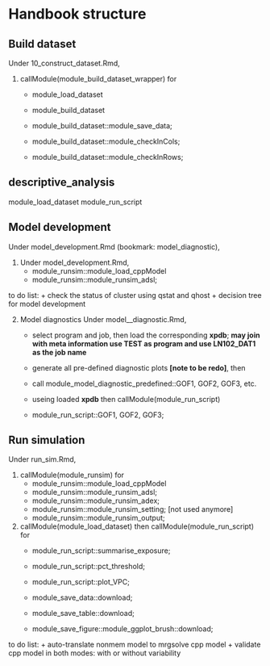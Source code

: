  

# Handbook structure <a name="handbook_structure"></a>


## Build dataset <a name="struct_run_sim"></a>

Under 10_construct_dataset.Rmd, 

1. callModule(module_build_dataset_wrapper) for   
    + module_load_dataset
    + module_build_dataset 
     
    + module_build_dataset::module_save_data;
    + module_build_dataset::module_checkInCols; 
    + module_build_dataset::module_checkInRows; 
  

## descriptive_analysis

module_load_dataset
module_run_script




## Model development <a name="struct_model_development"></a>

Under model_development.Rmd (bookmark: model_diagnostic), 

1. Under model_development.Rmd,    
    + module_runsim::module_load_cppModel
    + module_runsim::module_runsim_adsl;
    
    
to do list: 
    + check the status of cluster using qstat and qhost
    + decision tree for model development  
    
    
    
2. Model diagnostics Under model__diagnostic.Rmd, 
    + select program and job, then load the corresponding **xpdb**;   **may join with meta information **
    **use TEST as program and use LN102_DAT1 as the job name**  
    + generate all pre-defined diagnostic plots **[note to be redo]**, then 
    + call module_model_diagnostic_predefined::GOF1, GOF2, GOF3, etc.
    
    + useing loaded **xpdb** then callModule(module_run_script) 
    + module_run_script::GOF1, GOF2, GOF3; 
  
    
        


## Run simulation <a name="struct_run_sim"></a>

Under run_sim.Rmd, 

1. callModule(module_runsim) for   
    + module_runsim::module_load_cppModel
    + module_runsim::module_runsim_adsl;
    + module_runsim::module_runsim_adex; 
    + module_runsim::module_runsim_setting; [not used anymore]
    + module_runsim::module_runsim_output; 
    
2. callModule(module_load_dataset) then callModule(module_run_script) for   
    + module_run_script::summarise_exposure;
    + module_run_script::pct_threshold; 
    + module_run_script::plot_VPC; 
  
    + module_save_data::download; 
    + module_save_table::download; 
    + module_save_figure::module_ggplot_brush::download; 

 to do list: 
    + auto-translate nonmem model to mrgsolve cpp model
    + validate cpp model in both modes: with or without variability
    
